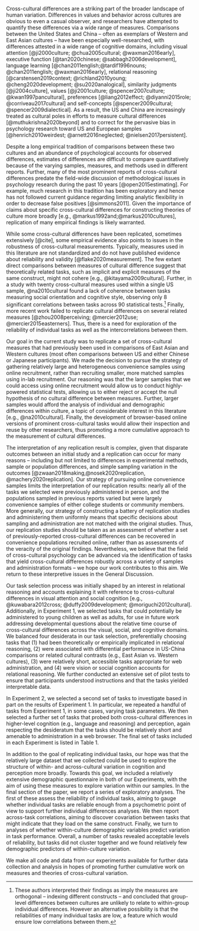 Cross-cultural differences are a striking part of the broader landscape of human variation. Differences in values and behavior across cultures are obvious to even a casual observer, and researchers have attempted to quantify these differences via a wide range of measures. Comparisons between the United States and China -- often as exemplars of Western and East Asian cultures -- have been especially well-researched, with differences attested in a wide range of cognitive domains, including visual attention [@ji2000culture; @chua2005cultural; @waxman2016early], executive function [@tan2020chinese; @sabbagh2006development], language learning [@chan2011english;@tardif1996nouns; @chan2011english; @waxman2016early], relational reasoning [@carstensen2019context; @richland2010young; @cheng2020development; @su2020analogical], similarity judgments [@ji2004culture], values [@ji2001culture; @spencer2007culture; @kwan1997pancultural], preferences [@liang2012effect; @diyanni2015role; @corriveau2017cultural] and self-concepts [@spencer2009cultural; @spencer2009dialectical]. As a result, the US and China are increasingly treated as cultural poles in efforts to measure cultural differences [@muthukrishna2020beyond] and to correct for the pervasive bias in psychology research toward US and European samples [@henrich2010weirdest; @arnett2016neglected; @nielsen2017persistent].

Despite a long empirical tradition of comparisons between these two cultures and an abundance of psychological accounts for observed differences, estimates of differences are difficult to compare quantitatively because of the varying samples, measures, and methods used in different reports. Further, many of the most prominent reports of cross-cultural differences predate the field-wide discussion of methodological issues in psychology research during the past 10 years [@open2015estimating]. For example, much research in this tradition has been exploratory and hence has not followed current guidance regarding limiting analytic flexibility in order to decrease false positives [@simmons2011]. Given the importance of claims about specific cross-cultural differences for constructing theories of culture more broadly [e.g., @markus1992and;@markus2010cultures], replication of many empirical findings is likely warranted. 

While some cross-cultural differences have been replicated, sometimes extensively [@cite], some empirical evidence also points to issues in the robustness of cross-cultural measurements.  Typically, measures used in this literature are not standardized and do not have published evidence about reliability and validity [@flake2020measurement]. The few extant direct comparisons between measures of cultural difference suggest that theoretically related tasks, such as implicit and explicit measures of the same construct, might not cohere [e.g., @kitayama2009cultural]. Further, in a study with twenty cross-cultural measures used within a single US sample, @na2010cultural found a lack of coherence between tasks measuring social orientation and cognitive style, observing only 8 significant correlations between tasks across 90 statistical tests.^[These authors interpreted their findings as imply the measures are orthogonal -- indexing different constructs -- and concluded that group-level differences between cultures are unlikely to relate to within-group individual differences. However an alternative possibility is that the reliabilities of many individual tasks are low, a feature which would ensure low correlations between them.] Finally, more recent work failed to replicate cultural differences on several related measures [@zhou2008perceiving; @mercier2012use; @mercier2015easterners]. Thus, there is a need for exploration of the reliability of individual tasks as well as the intercorrelations between them.

Our goal in the current study was to replicate a set of cross-cultural measures that had previously been used in comparisons of East Asian and Western cultures (most often comparisons between US and either Chinese or Japanese participants). We made the decision to pursue the strategy of gathering relatively large and heterogeneous convenience samples using online recruitment, rather than recruiting smaller, more matched samples using in-lab recruitment. Our reasoning was that the larger samples that we could access using online recruitment would allow us to conduct highly-powered statistical tests, allowing us to either reject or accept the null hypothesis of no cultural difference between measures. Further, larger samples would afford the analysis of individual and demographic differences within culture, a topic of considerable interest in this literature [e.g., @na2010cultural]. Finally, the development of browser-based online versions of prominent cross-cultural tasks would allow their inspection and reuse by other researchers, thus promoting a more cumulative approach to the measurement of cultural differences. 

The interpretation of any replication result is complex, given that disparate outcomes between an initial study and a replication can occur for many reasons -- including but not limited to differences in experimental methods, sample or population differences, and simple sampling variation in the outcomes [@zwaan2018making,@nosek2020replication, @machery2020replication]. Our strategy of pursuing online convenience samples limits the interpretation of our replication results: nearly all of the tasks we selected were previously administered in person, and the populations sampled in previous reports varied but were largely convenience samples of either college students or community members. More generally, our strategy of constructing a battery of replication studies and administering them uniformly means that specific decisions about sampling and administration are not matched with the original studies. Thus, our replication studies should be taken as an assessment of whether a set of previously-reported cross-cultural differences can be recovered in convenience populations recruited online, rather than as assessments of the veracity of the original findings. Nevertheless, we believe that the field of cross-cultural psychology can be advanced via the identification of tasks that yield cross-cultural differences robustly across a variety of samples and administration formats -- we hope our work contributes to this aim. We return to these interpretive issues in the General Discussion.

Our task selection process was initially shaped by an interest in relational reasoning and accounts explaining it with reference to cross-cultural differences in visual attention and social cognition [e.g., @kuwabara2012cross; @duffy2009development; @moriguchi2012cultural]. Additionally, in Experiment 1, we selected tasks that could potentially be administered to young children as well as adults, for use in future work addressing developmental questions about the relative time course of cross-cultural differences across the visual, social, and cognitive domains. We balanced four desiderata in our task selection, preferentially choosing tasks that (1) had been theoretically or empirically implicated in relational reasoning, (2) were associated with differential performance in US-China comparisons or related cultural contrasts (e.g., East Asian vs. Western cultures), (3) were relatively short, accessible tasks appropriate for web administration, and (4) were vision or social cognition accounts for relational reasoning. We further conducted an extensive set of pilot tests to ensure that participants understood instructions and that the tasks yielded interpretable data. 

In Experiment 2, we selected a second set of tasks to investigate based in part on the results of Experiment 1. In particular, we repeated a handful of tasks from Experiment 1, in some cases, varying task parameters. We then selected a further set of tasks that probed both cross-cultural differences in higher-level cognition (e.g., language and reasoning) and perception, again respecting the desideratum that the tasks should be relatively short and amenable to administration in a web browser. The final set of tasks included in each Experiment is listed in Table 1.

In addition to the goal of replicating individual tasks, our hope was that the relatively large dataset that we collected could be used to explore the structure of within- and across-cultural variation in cognition and perception more broadly. Towards this goal, we included a relatively extensive demographic questionnaire in both of our Experiments, with the aim of using these measures to explore variation within our samples. In the final section of the paper, we report a series of exploratory analyses. The first of these assess the reliability of individual tasks, aiming to gauge whether individual tasks are reliable enough from a psychometric point of view to support further individual differences analyses. We then report across-task correlations, aiming to discover covariation between tasks that might indicate that they load on the same construct. Finally, we turn to analyses of whether within-culture demographic variables predict variation in task performance. Overall, a number of tasks revealed acceptable levels of reliability, but tasks did not cluster together and we found relatively few demographic predictors of within-culture variation.

<!-- #\begin{landscape} -->

\begin{table}[H]
    \tiny
    \centering
    \caption{\label{tab:Table 1} Tasks included in each experiment and the final sample size after exclusion.}
    \resizebox{\textwidth}{\textheight}{%
    \begin{tabular}{l p{1.5in} p{1.5in} p{1.5in} p{.5in} p{.5in}} 
        \hline
        \bf{Experiment} & \bf{Task} & \bf{Relevant Citation} & \bf{Task Description} & \bf{CN} & \bf{US} \\
        \hline

        1 & Ambiguous Relational Match-To-Sample (RMTS) & Carstensen et al. (2019) & Infer whether an object or relation is causally relevant & N = 167  & N = 169\\

& Picture Free Description & Imada, Carlson, \& Ktakura (2013) & Describe pictures from memory after a brief study period & N = 167 & N = 169\\

& Ebbinghaus Illusion & Imada, Carlson, \& Itakura (2013) & Judge the size of circles in a context designed to bias size judgments & N = 167  & N = 169\\

& Horizon Collage & Senzaki, Masuda, \& Nand (2014) & Make an image by dragging and dropping stickers onto a display & N = 167  & N = 169\\

& Symbolic Self-Inflation (Family) & Kitayama et al. (2009) & Draw self and family members as circles & N = 141 & N = 110\\

& Uniqueness Preference & Kim \& Markus (1999) & Choose a sticker from five stickers, four of which are the same color & N = 167 & N = 169\\

& Child Causal Attribution & Seiver, Gopnik, \& Goodman (2013) & Watch short vignettes and explain the decisions of the characters & N = 167 & N = 169\\

& Raven's Progressive Matrices & Su (2020) & Use analogic reasoning to complete visually-presented patterns & N = 167 & N = 169\\
2 & Ambiguous Relational Match-To-Sample (RMTS) & Carstensen et al. (2019) & Infer whether an object or relation is causally relevant & N = 174 & N = 293\\

& Picture Free Description & Imada, Carlson, \& Itakura (2013) & Describe pictures from memory after a brief study period & N = 132 & N = 284\\

& Change Detection & Mausda \& Nisbett (2007) & Find differences in the foreground or background of two images & N = 160 & N = 253\\

& Symbolic Self-Inflation (Friends) & Kitayama et al. (2009) & Draw a sociogram with self and friends as nodes, relationships as edges & N = 158 & N = 252\\

& Adult Causal Attribution & Morris \& Peng (1994) & Read a crime story and explain the criminal’s motivations & N = 114 & N = 293\\

& Taxonomic-Thematic Similariy & Ji, Zhang, \& Nisbett (2004) & Match items based on taxonomic or thematic similarity (e.g., cow: chicken / grass) & N =178 & N = 295\\

& Semantic Intuition & Li, Liu, Chalmers, \& Snedeker (2018) & Decide whether a story refers to a named character (whose actions are mischaracterized) or the person who performed the actions (but had a different name) & N = 181 & N = 298\\

& Raven's Progressive Matrices & Su (2020) & Use analogical reasoning to complete visually-presented patterns & N = 181 & N = 298\\
    \hline
    \end{tabular}}

\end{table}


We make all code and data from our experiments available for further data collection and analysis in hopes of promoting further cumulative work on measures and theories of cross-cultural variation. 



